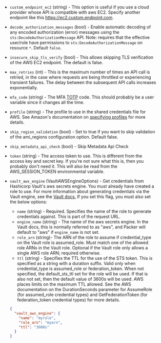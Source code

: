 <!-- Code generated from the comments of the AccessConfig struct in builder/amazon/common/access_config.go; DO NOT EDIT MANUALLY -->

- `custom_endpoint_ec2` (string) - This option is useful if you use a cloud
  provider whose API is compatible with aws EC2. Specify another endpoint
  like this https://ec2.custom.endpoint.com.

- `decode_authorization_messages` (bool) - Enable automatic decoding of any encoded authorization (error) messages
  using the `sts:DecodeAuthorizationMessage` API. Note: requires that the
  effective user/role have permissions to `sts:DecodeAuthorizationMessage`
  on resource `*`. Default `false`.

- `insecure_skip_tls_verify` (bool) - This allows skipping TLS
  verification of the AWS EC2 endpoint. The default is false.

- `max_retries` (int) - This is the maximum number of times an API call is retried, in the case
  where requests are being throttled or experiencing transient failures.
  The delay between the subsequent API calls increases exponentially.

- `mfa_code` (string) - The MFA
  [TOTP](https://en.wikipedia.org/wiki/Time-based_One-time_Password_Algorithm)
  code. This should probably be a user variable since it changes all the
  time.

- `profile` (string) - The profile to use in the shared credentials file for
  AWS. See Amazon's documentation on [specifying
  profiles](https://docs.aws.amazon.com/sdk-for-go/v1/developer-guide/configuring-sdk.html#specifying-profiles)
  for more details.

- `skip_region_validation` (bool) - Set to true if you want to skip
  validation of the ami_regions configuration option. Default false.

- `skip_metadata_api_check` (bool) - Skip Metadata Api Check
- `token` (string) - The access token to use. This is different from the
  access key and secret key. If you're not sure what this is, then you
  probably don't need it. This will also be read from the AWS_SESSION_TOKEN
  environmental variable.

- `vault_aws_engine` (VaultAWSEngineOptions) - Get credentials from Hashicorp Vault's aws secrets engine. You must
  already have created a role to use. For more information about
  generating credentials via the Vault engine, see the [Vault
  docs.](https://www.vaultproject.io/api/secret/aws#generate-credentials)
  If you set this flag, you must also set the below options:

  - `name` (string) - Required. Specifies the name of the role to generate
    credentials against. This is part of the request URL.
  - `engine_name` (string) - The name of the aws secrets engine. In the
    Vault docs, this is normally referred to as "aws", and Packer will
    default to "aws" if `engine_name` is not set.
  - `role_arn` (string)- The ARN of the role to assume if credential_type
    on the Vault role is assumed_role. Must match one of the allowed role
    ARNs in the Vault role. Optional if the Vault role only allows a single
    AWS role ARN; required otherwise.
  - `ttl` (string) - Specifies the TTL for the use of the STS token. This
    is specified as a string with a duration suffix. Valid only when
    credential_type is assumed_role or federation_token. When not
    specified, the default_sts_ttl set for the role will be used. If that
    is also not set, then the default value of 3600s will be used. AWS
    places limits on the maximum TTL allowed. See the AWS documentation on
    the DurationSeconds parameter for AssumeRole (for assumed_role
    credential types) and GetFederationToken (for federation_token
    credential types) for more details.

  ```json
  {
    "vault_aws_engine": {
      "name": "myrole",
      "role_arn": "myarn",
      "ttl": "3600s"
    }
  }
  ```
